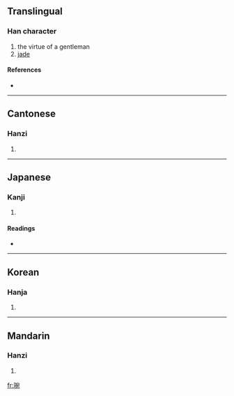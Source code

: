 ==Translingual==

===Han character===
{{Han char|rn=96|rad=玉|as=08|sn=12|four=1311<sub>2</sub>|canj=一土十弓山 (MGJNU)}}

# the virtue of a gentleman
# [[jade]]

====References====
* {{Han ref|kx=0735.020|dkj=21069|dj=1146.310|hdz=21124.010|uh=742C|ud=29740|bh=DA7B|bd=55931}}

----

==Cantonese==

===Hanzi===
{{yue-hanzi|jyut=|y=yun2}}

# {{defn|Cantonese}}

----

==Japanese==

===Kanji===
{{ja-kanji|grade=|rs=玉08}}

# {{defn|Japanese}}

====Readings====
* {{ja-readings|on=[[えん]] (en), [[おん]] (on), [[わん]] (wan)|kun=|nanori=}}

----

==Korean==

===Hanja===
{{ko-hanja|hangeul=완|eumhun=|rv=wan|mr=wan|y=wan}}

# {{defn|Korean}}

----

==Mandarin==

===Hanzi===
{{cmn-hanzi|pin=[[wǎn]] ([[wan3]])|wg=wan<sup>3</sup>}}

# {{defn|Mandarin}}

[[fr:琬]]